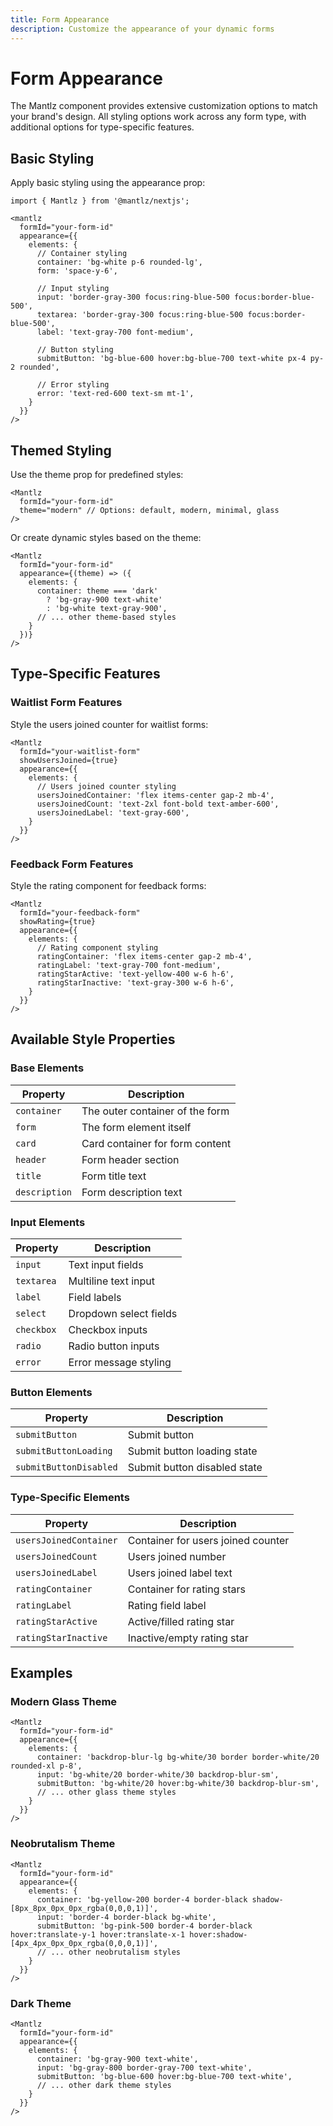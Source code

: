 ```yaml
---
title: Form Appearance
description: Customize the appearance of your dynamic forms
---
```


# Form Appearance

The Mantlz component provides extensive customization options to match your brand's design. All styling options work across any form type, with additional options for type-specific features.

## Basic Styling

Apply basic styling using the appearance prop:

```tsx
import { Mantlz } from '@mantlz/nextjs';

<mantlz
  formId="your-form-id"
  appearance={{
    elements: {
      // Container styling
      container: 'bg-white p-6 rounded-lg',
      form: 'space-y-6',
      
      // Input styling
      input: 'border-gray-300 focus:ring-blue-500 focus:border-blue-500',
      textarea: 'border-gray-300 focus:ring-blue-500 focus:border-blue-500',
      label: 'text-gray-700 font-medium',
      
      // Button styling
      submitButton: 'bg-blue-600 hover:bg-blue-700 text-white px-4 py-2 rounded',
      
      // Error styling
      error: 'text-red-600 text-sm mt-1',
    }
  }}
/>
```

## Themed Styling

Use the theme prop for predefined styles:

```tsx
<Mantlz
  formId="your-form-id"
  theme="modern" // Options: default, modern, minimal, glass
/>
```

Or create dynamic styles based on the theme:

```tsx
<Mantlz
  formId="your-form-id"
  appearance={(theme) => ({
    elements: {
      container: theme === 'dark' 
        ? 'bg-gray-900 text-white' 
        : 'bg-white text-gray-900',
      // ... other theme-based styles
    }
  })}
/>
```

## Type-Specific Features

### Waitlist Form Features

Style the users joined counter for waitlist forms:

```tsx
<Mantlz
  formId="your-waitlist-form"
  showUsersJoined={true}
  appearance={{
    elements: {
      // Users joined counter styling
      usersJoinedContainer: 'flex items-center gap-2 mb-4',
      usersJoinedCount: 'text-2xl font-bold text-amber-600',
      usersJoinedLabel: 'text-gray-600',
    }
  }}
/>
```

### Feedback Form Features

Style the rating component for feedback forms:

```tsx
<Mantlz
  formId="your-feedback-form"
  showRating={true}
  appearance={{
    elements: {
      // Rating component styling
      ratingContainer: 'flex items-center gap-2 mb-4',
      ratingLabel: 'text-gray-700 font-medium',
      ratingStarActive: 'text-yellow-400 w-6 h-6',
      ratingStarInactive: 'text-gray-300 w-6 h-6',
    }
  }}
/>
```

## Available Style Properties

### Base Elements

| Property | Description |
|----------|-------------|
| `container` | The outer container of the form |
| `form` | The form element itself |
| `card` | Card container for form content |
| `header` | Form header section |
| `title` | Form title text |
| `description` | Form description text |

### Input Elements

| Property | Description |
|----------|-------------|
| `input` | Text input fields |
| `textarea` | Multiline text input |
| `label` | Field labels |
| `select` | Dropdown select fields |
| `checkbox` | Checkbox inputs |
| `radio` | Radio button inputs |
| `error` | Error message styling |

### Button Elements

| Property | Description |
|----------|-------------|
| `submitButton` | Submit button |
| `submitButtonLoading` | Submit button loading state |
| `submitButtonDisabled` | Submit button disabled state |

### Type-Specific Elements

| Property | Description |
|----------|-------------|
| `usersJoinedContainer` | Container for users joined counter |
| `usersJoinedCount` | Users joined number |
| `usersJoinedLabel` | Users joined label text |
| `ratingContainer` | Container for rating stars |
| `ratingLabel` | Rating field label |
| `ratingStarActive` | Active/filled rating star |
| `ratingStarInactive` | Inactive/empty rating star |

## Examples

### Modern Glass Theme

```tsx
<Mantlz
  formId="your-form-id"
  appearance={{
    elements: {
      container: 'backdrop-blur-lg bg-white/30 border border-white/20 rounded-xl p-8',
      input: 'bg-white/20 border-white/30 backdrop-blur-sm',
      submitButton: 'bg-white/20 hover:bg-white/30 backdrop-blur-sm',
      // ... other glass theme styles
    }
  }}
/>
```

### Neobrutalism Theme

```tsx
<Mantlz
  formId="your-form-id"
  appearance={{
    elements: {
      container: 'bg-yellow-200 border-4 border-black shadow-[8px_8px_0px_0px_rgba(0,0,0,1)]',
      input: 'border-4 border-black bg-white',
      submitButton: 'bg-pink-500 border-4 border-black hover:translate-y-1 hover:translate-x-1 hover:shadow-[4px_4px_0px_0px_rgba(0,0,0,1)]',
      // ... other neobrutalism styles
    }
  }}
/>
```

### Dark Theme

```tsx
<Mantlz
  formId="your-form-id"
  appearance={{
    elements: {
      container: 'bg-gray-900 text-white',
      input: 'bg-gray-800 border-gray-700 text-white',
      submitButton: 'bg-blue-600 hover:bg-blue-700 text-white',
      // ... other dark theme styles
    }
  }}
/>
```